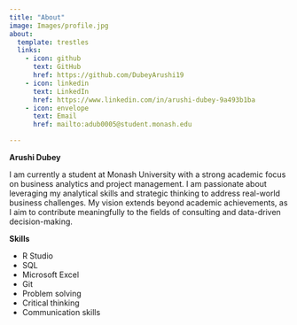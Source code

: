 ```yaml
---
title: "About"
image: Images/profile.jpg
about:
  template: trestles
  links:
    - icon: github
      text: GitHub
      href: https://github.com/DubeyArushi19 
    - icon: linkedin
      text: LinkedIn
      href: https://www.linkedin.com/in/arushi-dubey-9a493b1ba
    - icon: envelope
      text: Email
      href: mailto:adub0005@student.monash.edu

---
```


**Arushi Dubey**

I am currently a student at Monash University with a strong academic focus on business analytics and project management. I am passionate about leveraging my analytical skills and strategic thinking to address real-world business challenges. My vision extends beyond academic achievements, as I aim to contribute meaningfully to the fields of consulting and data-driven decision-making. 

**Skills**

- R Studio
- SQL
- Microsoft Excel
- Git
- Problem solving
- Critical thinking
- Communication skills


